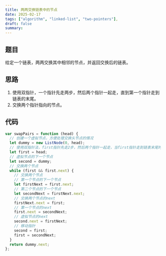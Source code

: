 ```yaml
---
title: 两两交换链表中的节点
date: 2025-02-17
tags: ["algorithm", "linked-list", "two-pointers"],
draft: false
summary:
---
```


## 题目

给定一个链表，两两交换其中相邻的节点，并返回交换后的链表。

## 思路

1. 使用双指针，一个指针先走两步，然后两个指针一起走，直到第一个指针走到链表的末尾。
2. 交换两个指针指向的节点。

## 代码

```js
var swapPairs = function (head) {
  // 创建一个虚拟节点，方便处理交换头节点的情况
  let dummy = new ListNode(0, head);
  // 使用双指针法，first指针先走2步，然后两个指针一起走，当first指针走到链表末尾时，second指针正好走到倒数第2个节点
  let first = head;
  // 虚拟节点的下一个节点
  let second = dummy;
  // 交换两个节点
  while (first && first.next) {
    // 交换两个节点
    // 第一个节点的下一个节点
    let firstNext = first.next;
    // 第二个节点的下一个节点
    let secondNext = firstNext.next;
    // 交换两个节点的next
    firstNext.next = first;
    // 第一个节点的next
    first.next = secondNext;
    // 虚拟节点的next
    second.next = firstNext;
    // 移动指针
    second = first;
    first = secondNext;
  }
  return dummy.next;
};
```
